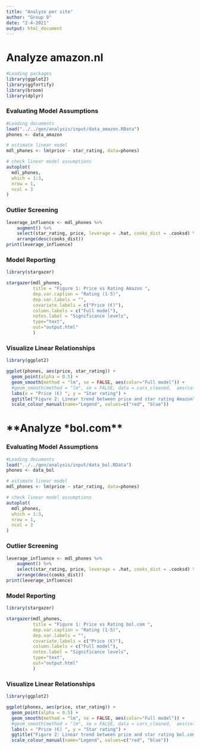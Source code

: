```yaml
---
title: "Analyze per site"
author: "Group 8"
date: "2-4-2021"
output: html_document
---
```


# **Analyze amazon.nl**
```r
#Loading packages 
library(ggplot2)
library(ggfortify)
library(broom)
library(dplyr)
```

### Evaluating Model Assumptions
```r
#Loading documents
load("../../gen/analysis/input/data_amazon.RData") 
phones <- data_amazon

# estimate linear model
mdl_phones <- lm(price ~ star_rating, data=phones)

# check linear model assumptions
autoplot(
  mdl_phones,
  which = 1:3,
  nrow = 1,
  ncol = 3
)
```

### Outlier Screening 
```r
leverage_influence <- mdl_phones %>%
    augment() %>%
    select(star_rating, price, leverage = .hat, cooks_dist = .cooksd) %>%
    arrange(desc(cooks_dist)) 
print(leverage_influence)
```
### Model Reporting 
```r
library(stargazer)

stargazer(mdl_phones,
          title = "Figure 1: Price vs Rating Amazon ",
          dep.var.caption = "Rating (1-5)",  
          dep.var.labels = "",  
          covariate.labels = c("Price (€)"),  
          column.labels = c("Full model"),
          notes.label = "Significance levels",  
          type="text",
          out="output.html"  
          )
```

### Visualize Linear Relationships
```r
library(ggplot2)

ggplot(phones, aes(price, star_rating)) +
  geom_point(alpha = 0.5) +  
  geom_smooth(method = "lm", se = FALSE, aes(color="Full model")) +
  #geom_smooth(method = "lm", se = FALSE, data = cars_cleaned,  aes(color="Outlier excluded"))  +
  labs(x = "Price (€) ", y = "Star rating") +  
  ggtitle("Figure 2: Linear trend between price and star rating Amazon") +
  scale_colour_manual(name="Legend", values=c("red", "blue"))
```


# **Analyze *bol.com**

### Evaluating Model Assumptions
```r
#Loading documents
load("../../gen/analysis/input/data_bol.RData") 
phones <- data_bol

# estimate linear model
mdl_phones <- lm(price ~ star_rating, data=phones)

# check linear model assumptions
autoplot(
  mdl_phones,
  which = 1:3,
  nrow = 1,
  ncol = 3
)
```

### Outlier Screening 
```r
leverage_influence <- mdl_phones %>%
    augment() %>%
    select(star_rating, price, leverage = .hat, cooks_dist = .cooksd) %>%
    arrange(desc(cooks_dist)) 
print(leverage_influence)
```

### Model Reporting 
```r
library(stargazer)

stargazer(mdl_phones,
          title = "Figure 1: Price vs Rating bol.com ",
          dep.var.caption = "Rating (1-5)",  
          dep.var.labels = "",  
          covariate.labels = c("Price (€)"),  
          column.labels = c("Full model"),
          notes.label = "Significance levels",  
          type="text",
          out="output.html"  
          )
```

### Visualize Linear Relationships
```r
library(ggplot2)

ggplot(phones, aes(price, star_rating)) +
  geom_point(alpha = 0.5) +  
  geom_smooth(method = "lm", se = FALSE, aes(color="Full model")) +
  #geom_smooth(method = "lm", se = FALSE, data = cars_cleaned,  aes(color="Outlier excluded"))  +
  labs(x = "Price (€) ", y = "Star rating") +  
  ggtitle("Figure 2: Linear trend between price and star rating bol.com") +
  scale_colour_manual(name="Legend", values=c("red", "blue"))
```